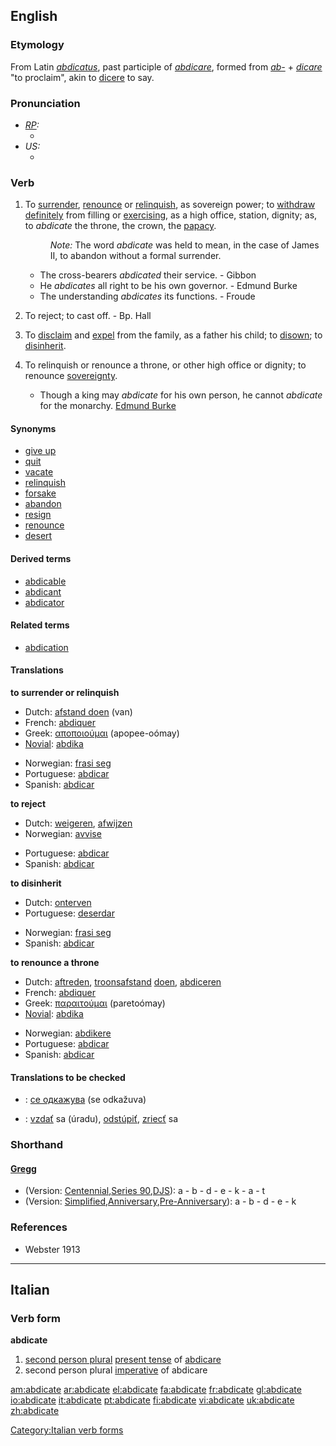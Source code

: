 ==English==

===Etymology===
From Latin ''[[abdicatus]]'', past participle of ''[[abdicare]]'', formed from ''[[ab-]]'' + ''[[dicare]]'' "to proclaim", akin to [[dicere]] to say.

===Pronunciation===
* ''[[RP]]:''
** {{IPA|/ˈæbdɪkeɪt/}}
* ''US:''
** {{SAMPA|/{bdIkEt/}}

===Verb===
{{en-verb|abdicat|ing}}

# {{transitive}} To [[surrender]], [[renounce]] or [[relinquish]], as sovereign power; to [[withdraw]] [[definitely]] from filling or [[exercising]], as a high office, station, dignity; as, to ''abdicate'' the throne, the crown, the [[papacy]].
#: ''Note:'' The word ''abdicate'' was held to mean, in the case of James II, to abandon without a formal surrender.
#* The cross-bearers ''abdicated'' their service. - Gibbon
#* He ''abdicates'' all right to be his own governor. - Edmund Burke
#* The understanding ''abdicates'' its functions. - Froude
# {{transitive}} {{obsolete}} To reject; to cast off. - Bp. Hall
# {{transitive}} {{law}} To [[disclaim]] and [[expel]] from the family, as a father his child; to [[disown]]; to [[disinherit]].
# {{intransitive}} To relinquish or renounce a throne, or other high office or dignity; to renounce [[sovereignty]].
#* Though a king may ''abdicate'' for his own person, he cannot ''abdicate'' for the monarchy. [[w:Edmund Burke|Edmund Burke]]

====Synonyms====
* [[give up]]
* [[quit]]
* [[vacate]]
* [[relinquish]]
* [[forsake]]
* [[abandon]]
* [[resign]]
* [[renounce]]
* [[desert]]

====Derived terms====
* [[abdicable]]
* [[abdicant]]
* [[abdicator]]

====Related terms====
* [[abdication]]

====Translations====
'''to surrender or relinquish'''
{{top}}
* Dutch: [[afstand doen]] (van)
* French: [[abdiquer]]
* Greek: [[αποποιούμαι]] (apopee-oómay)
*[[Novial]]: [[abdika]]
{{mid}}
*Norwegian: [[frasi seg]]
*Portuguese: [[abdicar]]
*Spanish: [[abdicar]]
{{bottom}}

'''to reject'''
{{top}}
*Dutch: [[weigeren]], [[afwijzen]]
*Norwegian: [[avvise]]
{{mid}}
*Portuguese: [[abdicar]]
*Spanish: [[abdicar]]
{{bottom}}

'''to disinherit'''
{{top}}
*Dutch: [[onterven]]
*Portuguese: [[deserdar]]
{{mid}}
*Norwegian: [[frasi seg]]
*Spanish: [[abdicar]]
{{bottom}}

'''to renounce a throne'''
{{top}}
* Dutch: [[aftreden]], [[troonsafstand]] [[doen]], [[abdiceren]]
* French: [[abdiquer]]
* Greek: [[παραιτούμαι]] (paretoómay)
* [[Novial]]: [[abdika]]
{{mid}}
* Norwegian: [[abdikere]]
* Portuguese: [[abdicar]]
* Spanish: [[abdicar]]
{{bottom}}

====Translations to be checked====
{{checktrans}}
*{{ttbc|Macedonian}}: [[се одкажува]] (se odkažuva)
*{{ttbc|Slovak}}: [[vzdať]] sa (úradu), [[odstúpiť]], [[zriecť]] sa

===Shorthand===
====[http://en.wikipedia.org/wiki/Gregg_Shorthand Gregg]====
* (Version: [http://en.wikipedia.org/wiki/Gregg_Shorthand#Centennial_Gregg_Shorthand Centennial],[http://en.wikipedia.org/wiki/Gregg_Shorthand#Series_90_Gregg_Shorthand  Series 90],[http://en.wikipedia.org/wiki/Gregg_Shorthand#Diamond_Jubilee_Gregg_Shorthand  DJS]): a - b - d - e - k - a - t
* (Version: [http://en.wikipedia.org/wiki/Gregg_Shorthand#Simplified_Gregg_Shorthand Simplified],[http://en.wikipedia.org/wiki/Gregg_Shorthand#Anniversary_Gregg_Shorthand Anniversary],[http://en.wikipedia.org/wiki/Gregg_Shorthand#Pre-Anniversary_Gregg_Shorthand Pre-Anniversary]): a - b - d - e - k

===References===
*Webster 1913

----

==Italian==

===Verb form===
'''abdicate'''

# [[second person plural]] [[present tense]] of [[abdicare]]
# second person plural [[imperative]] of abdicare

[[Category:Italian verb forms]]

[[am:abdicate]]
[[ar:abdicate]]
[[el:abdicate]]
[[fa:abdicate]]
[[fr:abdicate]]
[[gl:abdicate]]
[[io:abdicate]]
[[it:abdicate]]
[[pt:abdicate]]
[[fi:abdicate]]
[[vi:abdicate]]
[[uk:abdicate]]
[[zh:abdicate]]